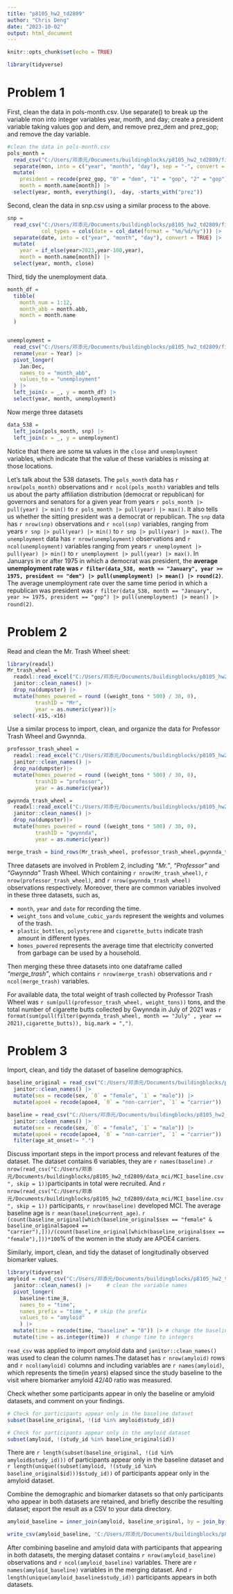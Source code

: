 ```yaml
---
title: "p8105_hw2_td2809"
author: "Chris Deng"
date: "2023-10-02"
output: html_document
---
```


```r
knitr::opts_chunk$set(echo = TRUE)
```

```r
library(tidyverse)
```
# Problem 1
First, clean the data in pols-month.csv. Use separate() to break up the variable mon into integer variables year, month, and day; create a president variable taking values gop and dem, and remove prez_dem and prez_gop; and remove the day variable.

```r
#clean the data in pols-month.csv
pols_month = 
  read_csv("C:/Users/邓添元/Documents/buildingblocks/p8105_hw2_td2809/fivethirtyeight_datasets/pols-month.csv") |>
  separate(mon, into = c("year", "month", "day"), sep = "-", convert = T) |>
  mutate(
    president = recode(prez_gop, "0" = "dem", "1" = "gop", "2" = "gop"),
    month = month.name[month]) |> 
  select(year, month, everything(), -day, -starts_with("prez"))
```
Second, clean the data in snp.csv using a similar process to the above.
```r
snp = 
  read_csv("C:/Users/邓添元/Documents/buildingblocks/p8105_hw2_td2809/fivethirtyeight_datasets/snp.csv",
           col_types = cols(date = col_date(format = "%m/%d/%y"))) |>
  separate(date, into = c("year", "month", "day"), convert = TRUE) |>
  mutate(
    year = if_else(year>2023,year-100,year),
    month = month.name[month]) |>
  select(year, month, close) 
```
Third, tidy the unemployment data.
```r
month_df = 
  tibble(
    month_num = 1:12,
    month_abb = month.abb,
    month = month.name
  )


unemployment = 
  read_csv("C:/Users/邓添元/Documents/buildingblocks/p8105_hw2_td2809/fivethirtyeight_datasets/unemployment.csv") |>
  rename(year = Year) |>
  pivot_longer(
    Jan:Dec, 
    names_to = "month_abb",
    values_to = "unemployment"
  ) |> 
  left_join(x = _, y = month_df) |> 
  select(year, month, unemployment)
```
Now merge three datasets
```r
data_538 = 
  left_join(pols_month, snp) |>
  left_join(x = _, y = unemployment)
```
Notice that there are some `NA` values in the `close` and `unemployment` variables, which indicate that the value of these variables is missing at those locations.

Let's talk about the 538 datasets. The `pols_month` data has `r nrow(pols_month)` observations and `r ncol(pols_month)` variables and tells us about the party affiliation distribution (democrat or republican) for governors and senators for a given year from years `r pols_month |> pull(year) |> min()` to `r pols_month |> pull(year) |> max()`. It also tells us whether the sitting president was a democrat or republican. The `snp` data has `r nrow(snp)` observations and `r ncol(snp)` variables, ranging from years `r snp |> pull(year) |> min()` to `r snp |> pull(year) |> max()`. The `unemployment` data has `r nrow(unemployment)` observations and `r ncol(unemployment)` variables ranging from years `r unemployment |> pull(year) |> min()` to `r unemployment |> pull(year) |> max()`. In Januarys in or after 1975 in which a democrat was president, the **average unemployment rate was `r filter(data_538, month == "January", year >= 1975, president == "dem") |> pull(unemployment) |> mean() |> round(2)`**.  The average unemployment rate over the same time period in which a republican was president was `r filter(data_538, month == "January", year >= 1975, president == "gop") |> pull(unemployment) |> mean() |> round(2)`. \newline

# Problem 2
Read and clean the Mr. Trash Wheel sheet:
```r
library(readxl)
Mr_trash_wheel = 
  readxl::read_excel("C:/Users/邓添元/Documents/buildingblocks/p8105_hw2_td2809/202309 Trash Wheel Collection Data.xlsx", sheet = 1) |>
  janitor::clean_names() |>
  drop_na(dumpster) |>
  mutate(homes_powered = round ((weight_tons * 500) / 30, 0),
         trashID = "Mr",
         year = as.numeric(year))|>
  select(-x15,-x16)
```
Use a similar process to import, clean, and organize the data for Professor Trash Wheel and Gwynnda.
```r
professor_trash_wheel = 
  readxl::read_excel("C:/Users/邓添元/Documents/buildingblocks/p8105_hw2_td2809/202309 Trash Wheel Collection Data.xlsx", sheet = 2, range = "A2:M108") |>
  janitor::clean_names() |>
  drop_na(dumpster)|>
  mutate(homes_powered = round ((weight_tons * 500) / 30, 0),
         trashID = "professor",
         year = as.numeric(year))

gwynnda_trash_wheel = 
  readxl::read_excel("C:/Users/邓添元/Documents/buildingblocks/p8105_hw2_td2809/202309 Trash Wheel Collection Data.xlsx", sheet = 4, range = "A2:L157") |>
  janitor::clean_names() |>
  drop_na(dumpster)|>
  mutate(homes_powered = round ((weight_tons * 500) / 30, 0),
         trashID = "gwynnda",
         year = as.numeric(year))

merge_trash = bind_rows(Mr_trash_wheel, professor_trash_wheel,gwynnda_trash_wheel)
```
Three datasets are involved in Problem 2, including *"Mr."*, *"Professor"* and *"Gwynnda"* Trash Wheel. Which containing `r nrow(Mr_trash_wheel)`, `r nrow(professor_trash_wheel)`, and `r nrow(gwynnda_trash_wheel)` observations respectively. Moreover, there are common variables involved in these three datasets, such as,

- `month`, `year` and `date` for recording the time.
* `weight_tons` and `volume_cubic_yards` represent the weights and volumes of the trash.
- `plastic_bottles`, `polystyrene` and `cigarette_butts` indicate trash amount in different types.
- `homes_powered` represents the average time that electricity converted from garbage can be used by a household.

Then merging these three datasets into one dataframe called *"merge_trash"*, which contains `r nrow(merge_trash)` observations and `r ncol(merge_trash)` variables. \newline

For available data, the total weight of trash collected by Professor Trash Wheel was `r sum(pull(professor_trash_wheel, weight_tons))` tons, and the total number of cigarette butts collected by Gwynnda in July of 2021 was `r format(sum(pull(filter(gwynnda_trash_wheel, month == "July" , year == 2021),cigarette_butts)), big.mark = ",")`.

# Problem 3

Import, clean, and tidy the dataset of baseline demographics. 
```r
baseline_original = read_csv("C:/Users/邓添元/Documents/buildingblocks/p8105_hw2_td2809/data_mci/MCI_baseline.csv", skip = 1, na = ".") |> 
  janitor::clean_names() |> 
  mutate(sex = recode(sex, `0` = "female", `1` = "male")) |> 
  mutate(apoe4 = recode(apoe4, `0` = "non-carrier", `1` = "carrier")) 

baseline = read_csv("C:/Users/邓添元/Documents/buildingblocks/p8105_hw2_td2809/data_mci/MCI_baseline.csv", skip = 1) |> 
  janitor::clean_names() |>
  mutate(sex = recode(sex, `0` = "female", `1` = "male")) |> 
  mutate(apoe4 = recode(apoe4, `0` = "non-carrier", `1` = "carrier")) |> 
  filter(age_at_onset!= ".")
```
Discuss important steps in the import process and relevant features of the dataset.
The dataset contains 6 variables, they are `r names(baseline)` .`r nrow(read_csv("C:/Users/邓添元/Documents/buildingblocks/p8105_hw2_td2809/data_mci/MCI_baseline.csv", skip = 1))`participants in total were recruited. And `r nrow(read_csv("C:/Users/邓添元/Documents/buildingblocks/p8105_hw2_td2809/data_mci/MCI_baseline.csv", skip = 1))` participants, `r nrow(baseline)` developed MCI. The average baseline age is `r mean(baseline$current_age)`. `r (count(baseline_original[which(baseline_original$sex == "female" & baseline_original$apoe4 == "carrier"),]))/(count(baseline_original[which(baseline_original$sex == "female"),]))*100`% of the women in the study are APOE4 carriers.

Similarly, import, clean, and tidy the dataset of longitudinally observed biomarker values.
```r
library(tidyverse)
amyloid = read_csv("C:/Users/邓添元/Documents/buildingblocks/p8105_hw2_td2809/data_mci/mci_amyloid.csv", skip = 1, na = c("Na", "NA"))|>  # skip the first row
  janitor::clean_names() |>     # clean the variable names 
  pivot_longer(
    baseline:time_8,
    names_to = "time", 
    names_prefix = "time_", # skip the prefix 
    values_to = "amyloid" 
    ) |>
  mutate(time = recode(time, "baseline" = "0")) |> # change the baseline to 0 in time
  mutate(time = as.integer(time))  # change time to integers 
```
`read_csv` was applied to import *amyloid* data and `janitor::clean_names()` was used to clean the column names.The dataset has `r nrow(amyloid)` rows and `r ncol(amyloid)` columns and including variables are `r names(amyloid)`, which represents the time(in years) elapsed since the study baseline to the visit where biomarker amyloid 42/40 ratio was measured.

Check whether some participants appear in only the baseline or amyloid datasets, and comment on your findings. 
```r
# Check for participants appear only in the baseline dataset 
subset(baseline_original, !(id %in% amyloid$study_id))

# Check for participants appear only in the amyloid dataset 
subset(amyloid, !(study_id %in% baseline_original$id))
```
There are `r length(subset(baseline_original, !(id %in% amyloid$study_id)))` of participants appear only in the baseline dataset and  `r length(unique((subset(amyloid, !(study_id %in% baseline_original$id)))$study_id))` of participants appear only in the amyloid dataset.

Combine the demographic and biomarker datasets so that only participants who appear in both datasets are retained, and briefly describe the resulting dataset; export the result as a CSV to your data directory.
```r
amyloid_baseline = inner_join(amyloid, baseline_original, by = join_by("study_id" == "id"))
```
```r
write_csv(amyloid_baseline, "C:/Users/邓添元/Documents/buildingblocks/p8105_hw2_td2809/data_mci/amyloid_baseline.csv")  # export the result as a CSV 
```
After combining baseline and amyloid data with participants that appearing in both datasets, the merging dataset contains `r nrow(amyloid_baseline)` observations and `r ncol(amyloid_baseline)` variables. There are `r names(amyloid_baseline)` variables in the  merging dataset. And `r length(unique(amyloid_baseline$study_id))` participants appears in both datasets.

